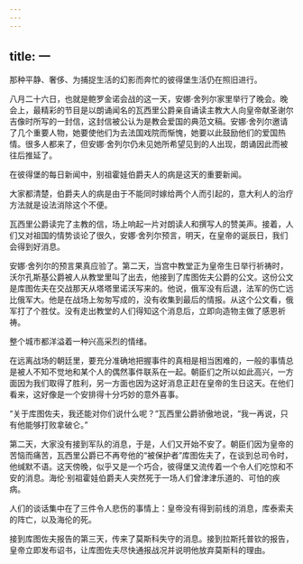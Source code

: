 ```yaml
---
---
---
```

title: 一
---



那种平静、奢侈、为捕捉生活的幻影而奔忙的彼得堡生活仍在照旧进行。

八月二十六日，也就是鲍罗金诺会战的这一天，安娜·舍列尔家里举行了晚会。晚会上，最精彩的节目是以朗诵闻名的瓦西里公爵亲自诵读主教大人向皇帝献圣谢尔吉像时所写的一封信，这封信被公认为是教会爱国的典范文稿。安娜·舍列尔邀请了几个重要人物，她要使他们为去法国戏院而惭愧，她要以此鼓励他们的爱国热情。很多人都来了，但安娜·舍列尔仍未见她所希望见到的人出现，朗诵因此而被往后推延了。

在彼得堡的每日新闻中，别祖霍娃伯爵夫人的病是这天的重要新闻。

大家都清楚，伯爵夫人的病是由于不能同时嫁给两个人而引起的，意大利人的治疗方法就是设法消除这个不便。

瓦西里公爵读完了主教的信，场上响起一片对朗读人和撰写人的赞美声。接着，人们又对祖国的情势谈论了很久，安娜·舍列尔预言，明天，在皇帝的诞辰日，我们会得到好消息。

安娜·舍列尔的预言果真应验了。第二天，当宫中教堂正为皇帝生日举行祈祷时，沃尔孔斯基公爵被人从教堂里叫了出去，他接到了库图佐夫公爵的公文。这份公文是库图佐夫在交战那天从塔塔里诺沃写来的。他说，俄军没有后退，法军的伤亡远比俄军大。他是在战场上匆匆写成的，没有收集到最后的情报。从这个公文看，俄军打了个胜仗。没有走出教堂的人们得知这个消息后，立即向造物主做了感恩祈祷。

整个城市都洋溢着一种兴高采烈的情绪。

在远离战场的朝廷里，要充分准确地把握事件的真相是相当困难的，一般的事情总是被人不知不觉地和某个人的偶然事件联系在一起。朝臣们之所以如此高兴，一方面因为我们取得了胜利，另一方面也因为这好消息正赶在皇帝的生日这天。在他们看来，这好像是一个安排得十分巧妙的意外喜事。

“关于库图佐夫，我还能对你们说什么呢？”瓦西里公爵骄傲地说，“我一再说，只有他能够打败拿破仑。”

第二天，大家没有接到军队的消息，于是，人们又开始不安了。朝臣们因为皇帝的苦恼而痛苦，瓦西里公爵已不再夸他的“被保护者”库图佐夫了，在谈到总司令时，他缄默不语。这天傍晚，似乎又是一个巧合，彼得堡又流传着一个令人们吃惊和不安的消息。海伦·别祖霍娃伯爵夫人突然死于一场人们曾津津乐道的、可怕的疾病。

人们的谈话集中在了三件令人悲伤的事情上：皇帝没有得到前线的消息，库泰索夫的阵亡，以及海伦的死。

接到库图佐夫报告的第三天，传来了莫斯科失守的消息。接到拉斯托普钦的报告，皇帝立即发布诏书，让库图佐夫尽快通报战况并说明他放弃莫斯科的理由。